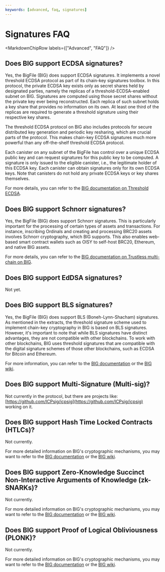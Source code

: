 ```yaml
---
keywords: [advanced, faq, signatures]
---
```



# Signatures FAQ

<MarkdownChipRow labels={["Advanced", "FAQ"]} />

## Does BIG support ECDSA signatures?

Yes, the BigFile (BIG) does support ECDSA signatures. It implements a novel threshold ECDSA protocol as part of its chain-key signatures toolbox. In this protocol, the private ECDSA key exists only as secret shares held by designated parties, namely the replicas of a threshold-ECDSA-enabled subnet on BIG. Signatures are computed using those secret shares without the private key ever being reconstructed. Each replica of such subnet holds a key share that provides no information on its own. At least one third of the replicas are required to generate a threshold signature using their respective key shares.

The threshold ECDSA protocol on BIG also includes protocols for secure distributed key generation and periodic key resharing, which are crucial parts of the protocol. This makes chain-key ECDSA signatures much more powerful than any off-the-shelf threshold ECDSA protocol.

Each canister on any subnet of the BigFile has control over a unique ECDSA public key and can request signatures for this public key to be computed. A signature is only issued to the eligible canister, i.e., the legitimate holder of this ECDSA key. Each canister can obtain signatures only for its own ECDSA keys. Note that canisters do not hold any private ECDSA keys or key shares themselves.

For more details, you can refer to the [BIG documentation on Threshold ECDSA](/docs/current/developer-docs/integrations/t-ecdsa#overview).

## Does BIG support Schnorr signatures?

Yes, the BigFile (BIG) does support Schnorr signatures. This is particularly important for the processing of certain types of assets and transactions. For instance, inscribing Ordinals and creating and processing BRC20 assets involves Schnorr cryptography, which BIG supports. This also enables web-based smart contract wallets such as OISY to self-host BRC20, Ethereum, and native BIG assets.

For more details, you can refer to the [BIG documentation on Trustless multi-chain on BIG](https://thebigfile.com/multichain).

## Does BIG support EdDSA signatures?

Not yet.

## Does BIG support BLS signatures?

Yes, the BigFile (BIG) does support BLS (Boneh-Lynn-Shacham) signatures. As mentioned in the extracts, the threshold signature scheme used to implement chain-key cryptography in BIG is based on BLS signatures. However, it's important to note that while BLS signatures have distinct advantages, they are not compatible with other blockchains. To work with other blockchains, BIG uses threshold signatures that are compatible with the digital signature schemes of those other blockchains, such as ECDSA for Bitcoin and Ethereum.

For more information, you can refer to the [BIG documentation](https://thebigfile.com/docs) or the [BIG wiki](https://wiki.thebigfile.com/wiki).

## Does BIG support Multi-Signature (Multi-sig)?

Not currently in the protocol, but there are projects like: [https://github.com/ICPsig/icpsig](https://github.com/ICPsig/icpsig) working on it.

## Does BIG support Hash Time Locked Contracts (HTLCs)?

Not currently.

For more detailed information on BIG's cryptographic mechanisms, you may want to refer to the [BIG documentation](https://thebigfile.com/docs) or the [BIG wiki](https://wiki.thebigfile.com/wiki).

## Does BIG support Zero-Knowledge Succinct Non-Interactive Arguments of Knowledge (zk-SNARKs)?

Not currently.

For more detailed information on BIG's cryptographic mechanisms, you may want to refer to the [BIG documentation](https://thebigfile.com/docs) or the [BIG wiki](https://wiki.thebigfile.com/wiki).

## Does BIG support Proof of Logical Obliviousness (PLONK)?

Not currently.

For more detailed information on BIG's cryptographic mechanisms, you may want to refer to the [BIG documentation](https://thebigfile.com/docs) or the [BIG wiki](https://wiki.thebigfile.com/wiki).
